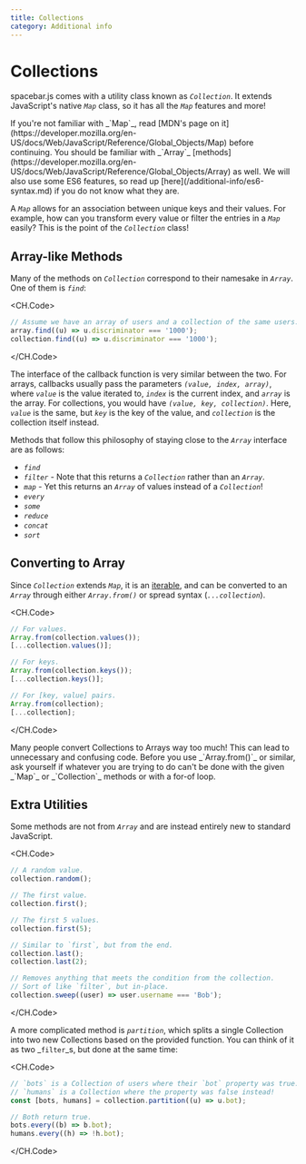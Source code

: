 ```yaml
---
title: Collections
category: Additional info
---
```


# Collections

spacebar.js comes with a utility class known as _`Collection`_.
It extends JavaScript's native _`Map`_ class, so it has all the _`Map`_ features and more!

<Alert title="Warning" type="warning">
	If you're not familiar with _`Map`_, read [MDN's page on
	it](https://developer.mozilla.org/en-US/docs/Web/JavaScript/Reference/Global_Objects/Map) before continuing. You
	should be familiar with _`Array`_
	[methods](https://developer.mozilla.org/en-US/docs/Web/JavaScript/Reference/Global_Objects/Array) as well. We will
	also use some ES6 features, so read up [here](/additional-info/es6-syntax.md) if you do not know what they are.
</Alert>

A _`Map`_ allows for an association between unique keys and their values.
For example, how can you transform every value or filter the entries in a _`Map`_ easily?
This is the point of the _`Collection`_ class!

## Array-like Methods

Many of the methods on _`Collection`_ correspond to their namesake in _`Array`_. One of them is _`find`_:

<CH.Code>

```js
// Assume we have an array of users and a collection of the same users.
array.find((u) => u.discriminator === '1000');
collection.find((u) => u.discriminator === '1000');
```

</CH.Code>

The interface of the callback function is very similar between the two.
For arrays, callbacks usually pass the parameters _`(value, index, array)`_, where _`value`_ is the value iterated to,
_`index`_ is the current index, and _`array`_ is the array. For collections, you would have _`(value, key, collection)`_.
Here, _`value`_ is the same, but _`key`_ is the key of the value, and _`collection`_ is the collection itself instead.

Methods that follow this philosophy of staying close to the _`Array`_ interface are as follows:

- _`find`_
- _`filter`_ - Note that this returns a _`Collection`_ rather than an _`Array`_.
- _`map`_ - Yet this returns an _`Array`_ of values instead of a _`Collection`_!
- _`every`_
- _`some`_
- _`reduce`_
- _`concat`_
- _`sort`_

## Converting to Array

Since _`Collection`_ extends _`Map`_, it is an [iterable](https://developer.mozilla.org/en-US/docs/Web/JavaScript/Reference/Iteration_protocols), and can be converted to an _`Array`_ through either _`Array.from()`_ or spread syntax (_`...collection`_).

<CH.Code>

```js
// For values.
Array.from(collection.values());
[...collection.values()];

// For keys.
Array.from(collection.keys());
[...collection.keys()];

// For [key, value] pairs.
Array.from(collection);
[...collection];
```

</CH.Code>

<Alert title="Warning" type="warning">
	Many people convert Collections to Arrays way too much! This can lead to unnecessary and confusing code. Before you
	use _`Array.from()`_ or similar, ask yourself if whatever you are trying to do can't be done with the given _`Map`_ or
	_`Collection`_ methods or with a for-of loop.
</Alert>

## Extra Utilities

Some methods are not from _`Array`_ and are instead entirely new to standard JavaScript.

<CH.Code>

```js
// A random value.
collection.random();

// The first value.
collection.first();

// The first 5 values.
collection.first(5);

// Similar to `first`, but from the end.
collection.last();
collection.last(2);

// Removes anything that meets the condition from the collection.
// Sort of like `filter`, but in-place.
collection.sweep((user) => user.username === 'Bob');
```

</CH.Code>

A more complicated method is _`partition`_, which splits a single Collection into two new Collections based on the provided function.
You can think of it as two \_`filter`\_s, but done at the same time:

<CH.Code>

```js
// `bots` is a Collection of users where their `bot` property was true.
// `humans` is a Collection where the property was false instead!
const [bots, humans] = collection.partition((u) => u.bot);

// Both return true.
bots.every((b) => b.bot);
humans.every((h) => !h.bot);
```

</CH.Code>
